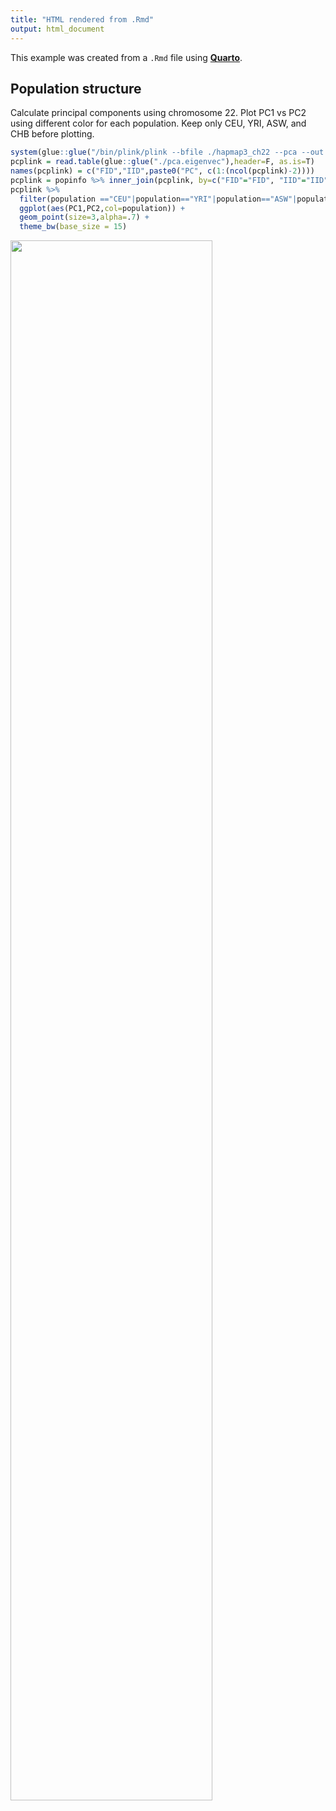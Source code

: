 ```yaml
---
title: "HTML rendered from .Rmd"
output: html_document
---
```


This example was created from a ```.Rmd``` file using [**Quarto**](https://quarto.org/).

## Population structure

Calculate principal components using chromosome 22. Plot PC1 vs PC2 using different color for each population. Keep only CEU, YRI, ASW, and CHB before plotting.

```r
system(glue::glue("/bin/plink/plink --bfile ./hapmap3_ch22 --pca --out ./pca"))
pcplink = read.table(glue::glue("./pca.eigenvec"),header=F, as.is=T)
names(pcplink) = c("FID","IID",paste0("PC", c(1:(ncol(pcplink)-2))))
pcplink = popinfo %>% inner_join(pcplink, by=c("FID"="FID", "IID"="IID"))
pcplink %>% 
  filter(population =="CEU"|population=="YRI"|population=="ASW"|population=="CHB") %>%
  ggplot(aes(PC1,PC2,col=population)) + 
  geom_point(size=3,alpha=.7) + 
  theme_bw(base_size = 15)
```

![](https://raw.githubusercontent.com/chenh19/Quarto/refs/heads/main/images/part-3/5-1.png){fig-align="center" width="80%"}